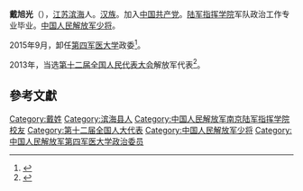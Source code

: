 '''戴旭光'''（{{bd|1957年||}}），[[江苏|江苏]][[滨海|滨海]]人。[[汉族|汉族]]。加入[[中国共产党|中国共产党]]。[[陆军指挥学院|陆军指挥学院]]军队政治工作专业毕业。[[中国人民解放军少将|中国人民解放军少将]]。

2015年9月，卸任[[第四军医大学|第四军医大学]]政委<ref>{{cite web|title=朱明哲夏阳季志宏分别履新第二、第三、第四军医大学政委|url=http://www.thepaper.cn/newsDetail_forward_1382934|publisher=澎湃新闻|accessdate=2016-09-04|archive-date=2020-11-04|archive-url=https://web.archive.org/web/20201104074905/http://www.thepaper.cn/newsDetail_forward_1382934|dead-url=no}}</ref>。

2013年，当选[[第十二届全国人民代表大会|第十二届全国人民代表大会]]解放军代表<ref>{{cite news|title=全国人大代表信息-戴旭光|url= http://210.82.31.1:8084/delegate/viewDelegate.action?dbid=122984|accessdate=2013-04-05|newspaper=全国人大网|archive-url=https://web.archive.org/web/20160918225508/http://www.npc.gov.cn/delegate/viewDelegate.action?dbid=122984|archive-date=2016-09-18|dead-url=yes}}</ref>。

==參考文獻==
{{reflist}}

[[Category:戴姓|Category:戴姓]]
[[Category:滨海县人|Category:滨海县人]]
[[Category:中国人民解放军南京陆军指挥学院校友|Category:中国人民解放军南京陆军指挥学院校友]]
[[Category:第十二届全国人大代表|Category:第十二届全国人大代表]]
[[Category:中国人民解放军少将|Category:中国人民解放军少将]]
[[Category:中国人民解放军第四军医大学政治委员|Category:中国人民解放军第四军医大学政治委员]]